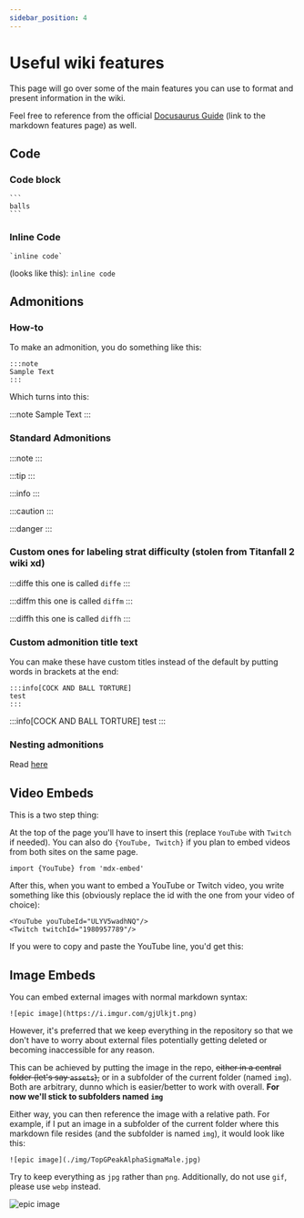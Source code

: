 ---
sidebar_position: 4
---


# Useful wiki features

This page will go over some of the main features you can use to format and present information in the wiki.

Feel free to reference from the official [Docusaurus Guide](https://docusaurus.io/docs/markdown-features) (link to the markdown features page) as well.

## Code

### Code block

````
```
balls
```
````
### Inline Code

```
`inline code`
```
(looks like this): `inline code`

## Admonitions

### How-to

To make an admonition, you do something like this:

```
:::note
Sample Text
:::
```

Which turns into this:

:::note
Sample Text
:::

### Standard Admonitions

:::note
:::

:::tip
:::

:::info
:::

:::caution
:::

:::danger
:::

### Custom ones for labeling strat difficulty (stolen from Titanfall 2 wiki xd)

:::diffe
this one is called `diffe`
:::

:::diffm
this one is called `diffm`
:::

:::diffh
this one is called `diffh`
:::

### Custom admonition title text

You can make these have custom titles instead of the default by putting words in brackets at the end:

```
:::info[COCK AND BALL TORTURE]
test
:::
```

:::info[COCK AND BALL TORTURE]
test
:::

### Nesting admonitions

Read [here](https://docusaurus.io/docs/markdown-features/admonitions#nested-admonitions)

## Video Embeds

This is a two step thing:

At the top of the page you'll have to insert this (replace `YouTube` with `Twitch` if needed). You can also do `{YouTube, Twitch}` if you plan to embed videos from both sites on the same page.

```
import {YouTube} from 'mdx-embed'
```

After this, when you want to embed a YouTube or Twitch video, you write something like this (obviously replace the id with the one from your video of choice):

```
<YouTube youTubeId="ULYV5wadhNQ"/>
<Twitch twitchId="1980957789"/>
```

If you were to copy and paste the YouTube line, you'd get this: 
<YouTube youTubeId="ULYV5wadhNQ"/>

## Image Embeds

You can embed external images with normal markdown syntax:

```
![epic image](https://i.imgur.com/gjUlkjt.png)
```

However, it's preferred that we keep everything in the repository so that we don't have to worry about external files potentially getting deleted or becoming inaccessible for any reason.

This can be achieved by putting the image in the repo, ~~either in a central folder (let's say `assets`),~~ or in a subfolder of the current folder (named `img`). Both are arbitrary, dunno which is easier/better to work with overall. **For now we'll stick to subfolders named `img`**

Either way, you can then reference the image with a relative path. For example, if I put an image in a subfolder of the current folder where this markdown file resides (and the subfolder is named `img`), it would look like this:

```
![epic image](./img/TopGPeakAlphaSigmaMale.jpg)
```

Try to keep everything as `jpg` rather than `png`. Additionally, do not use `gif`, please use `webp` instead.

![epic image](./img/TopGPeakAlphaSigmaMale.jpg)